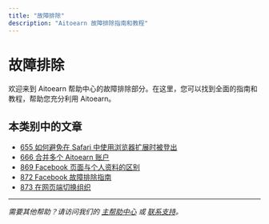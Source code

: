 ```yaml
---
title: "故障排除"
description: "Aitoearn 故障排除指南和教程"
---
```

# 故障排除

欢迎来到 Aitoearn 帮助中心的故障排除部分。在这里，您可以找到全面的指南和教程，帮助您充分利用 Aitoearn。

## 本类别中的文章

- [655 如何避免在 Safari 中使用浏览器扩展时被登出](655-如何-避免-在-Safari-中-使用-浏览器-扩展-时-被-登出)
- [666 合并多个 Aitoearn 账户](666-合并-多个-Aitoearn-账户)
- [869 Facebook 页面与个人资料的区别](869-Facebook-页面-与-个人资料-的-区别)
- [872 Facebook 故障排除指南](872-Facebook-故障排除-指南)
- [873 在网页端切换组织](873-在-网页端-切换-组织)

---

*需要其他帮助？请访问我们的 [主帮助中心](/en/帮助-中心) 或 [联系支持](mailto:hello@aitoearn.com)。*
